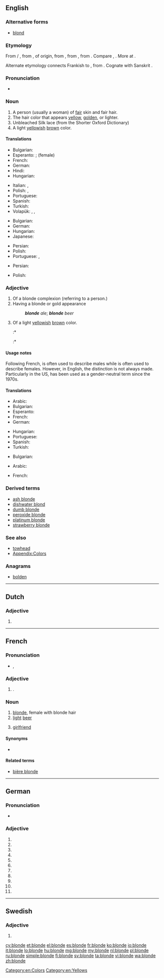 ==English==
{{rfc}}

===Alternative forms===
* [[blond]]

===Etymology===
From {{etyl|frm}} {{term|blond|lang=fr}} {{m}} / {{term|blonde|lang=fr}} {{f}}, from {{etyl|fro}} {{term|blond|blond, blont|lang=fro}}, of {{etyl|gem}} origin, from {{etyl|frk}} {{recons|blund|blund|a mixed color between golden and light-brown|lang=frk}}, from {{proto|Germanic|blundaz|mixed, blinding|lang=en}}, from {{proto|Indo-European|bʰlendʰ-|to become turbid, see badly, go blind|lang=en}}. Compare {{etyl|ang|-}} {{term|blondenfeax|''blonden''feax|grey-haired|lang=ang}}, {{ang}} {{term|blandan||to mix|lang=ang}}. More at {{l|en|blend}}.

Alternate etymology connects Frankish {{recons|blund|lang=frk}} to {{proto|Germanic|blundaz|blond|lang=en}}, from {{proto|Indo-European|bʰl̥ndʰ-||bʰlendʰ-|blond, red-haired|lang=en}}. Cognate with Sanskrit {{term|ब्रध्न||tr=bradhná|ruddy, pale red, yellowish|lang=sa}}.

===Pronunciation===
* {{IPA|/blɒnd/}}

===Noun===
{{en-noun}}

# A person (usually a woman) of [[fair]] skin and fair hair.
# The hair color that appears [[yellow]], [[golden]], or lighter.
# Unbleached Silk lace (from the Shorter Oxford Dictionary)
# A light [[yellow]]ish [[brown]] color.
#: {{color panel|F8E8A7}}

====Translations====
{{trans-top|a person}}
* Bulgarian: {{t-|bg|блондинка|f}}
* Esperanto: {{t-|eo|blondulo|xs=Esperanto}}; {{t-|eo|blondulino|xs=Esperanto}} (female)
* French: {{t+|fr|blonde|f}}
* German: {{t+|de|Blondine|f}}
* Hindi: {{t|hi|सुनहरे बालोंवाला|sc=Deva}}
* Hungarian: {{t+|hu|szőke}}
{{trans-mid}}
* Italian: {{t-|it|bionda|f}}, {{t+|it|biondo|m}}
* Polish: {{t+|pl|blondyn|m}}, {{t+|pl|blondynka|f}}
* Portuguese: {{t|pt|loira|f}} {{qualifier|Brazil}}
* Spanish: {{t+|es|rubia|f}}
* Turkish: {{t+|tr|sarışın}}
* Volapük: {{qualifier|male or female}} {{t+|vo|blonan}}, {{qualifier|male}} {{t-|vo|hiblonan}}, {{qualifier|female}} {{t+|vo|jiblonan}}
{{trans-bottom}}

{{trans-top|a hair color}}
* Bulgarian: {{t-|bg|руса коса}}
* German: {{t-|de|Blond|n}}
* Hungarian: {{t+|hu|szőke}}
* Japanese: {{t-|ja|金髪|tr=kinpatsu|sc=Jpan}}
{{trans-mid}}
* Persian: {{t+|fa|بور|sc=fa-Arab}}
* Polish: {{t+|pl|blond|m}}
* Portuguese: {{t-|pt|loira|f}}, {{t+|pt|loiro}}
{{trans-bottom}}

{{trans-top|a light yellowish color}}
* Persian: {{t+|fa|بور|sc=fa-Arab}}
{{trans-mid}}
* Polish: {{t+|pl|blond|m}}
{{trans-bottom}}

===Adjective===
{{en-adj|blonder|blondest|more}}

# Of a blonde complexion (referring to a person.)
# Having a blonde or gold appearance
#: '''''blonde''' ale''; '''''blonde''' beer''
# Of a light [[yellow]]ish [[brown]] color.
#:* {{quote-magazine
 |date=
 |year=2011
 |month=Feb
 |first=
 |last=
 |author=
 |coauthors=
 |title=Beauty Confessions
 |volume=216
 |issue=2
 |page=60
 |magazine=Redbook
 |publisher=
 |issn=
 |url=
 |passage=If you're going one or two shades lighter, don't even touch your brows. But if you're making a big change, soften them by tinting them with home haircolor: a lighter shade of brown for '''blonder''' shades, a golden shade if you're dyeing your hair red.
}}
#:* {{quote-magazine
 |date=
 |year=2012
 |month=Jan
 |first=
 |last=
 |author=
 |coauthors=
 |title=The Best Blonde Hair Color in Hollywood
 |volume=
 |issue=
 |page=
 |magazine=Cosmopolitan
 |publisher=
 |issn=
 |url=http://www.cosmopolitan.com/hairstyles-beauty/hair-care/best-blonde-hair-color#slide-1
 |passage='''Blonde''' bombshells have been around since the beginning of time, but lately, stars have really been stepping up their golden-haired game.
}}

====Usage notes====
Following French, {{term|blond||lang=en}} is often used to describe males while {{term||blonde|lang=en}} is often used to describe females. However, in English, the distinction is not always made. Particularly in the US, {{term|blond}} has been used as a gender-neutral term since the 1970s.

====Translations====
{{trans-top|of a blonde complexion}}
* Arabic: {{t-|ar|شقراء|f|alt=شَقْراء|tr=shaqra'|sc=Arab}}
* Bulgarian: {{t+|bg|рус|sc=Cyrl}}
* Esperanto: {{t-|eo|blonda|xs=Esperanto}}
* French: {{t+|fr|blonde}}
* German: {{t+|de|blond}}
{{trans-mid}}
* Hungarian: {{t+|hu|szőke}}
* Portuguese: {{t|pt|Brazil|alt=loiro}}
* Spanish: {{t|es|rubio}}
* Turkish: {{t+|tr|sarışın}}
{{trans-bottom}}

{{trans-top|having a blonde or gold appearance}}
* Bulgarian: {{t+|bg|златист|sc=Cyrl}}
{{trans-mid}}
{{trans-bottom}}

{{trans-top|of a light brown color}}
* Arabic: {{t-|ar|شقراء|f|alt=شَقْراء|tr=shaqra'|sc=Arab}}
{{trans-mid}}
* French: {{t+|fr|blonde}}
{{trans-bottom}}

===Derived terms===
* [[ash blonde]]
* [[dishwater blond]]
* [[dumb blonde]]
* [[peroxide blonde]]
* [[platinum blonde]]
* [[strawberry blonde]]

===See also===
* [[towhead]]
* [[Appendix:Colors]]

===Anagrams===
* [[bolden#English|bolden]]

[[Category:en:Colors]]
[[Category:en:Yellows]]

----

==Dutch==

===Adjective===
{{head|nl}}

# {{nl-adj-form|f=infl|blond}}

----

==French==

===Pronunciation===
* {{IPA|lang=fr|/blɔ̃d/}}, {{X-SAMPA|lang=fr|/blO~d/}}

===Adjective===
{{fr-adj-form|f}}

# {{feminine of|blond|lang=fr}}.

===Noun===
{{fr-noun|f}}

# [[blonde]], female with blonde hair
# [[light]] [[beer]]
# {{Canada|informal|lang=fr}} [[girlfriend]]

====Synonyms====
* {{sense|girlfriend}} {{l|fr|chum}}

====Related terms====
* [[bière blonde]]

----

==German==

===Pronunciation===
* {{IPA|/ˈblɔndə/|lang=de}}

===Adjective===
{{head|de|adjective form}}

# {{de-form-adj|s|f|n|blond}}
# {{de-form-adj|s|f|a|blond}}
# {{de-form-adj|s|p|n|blond}}
# {{de-form-adj|s|p|a|blond}}
# {{de-form-adj|w|m|n|blond}}
# {{de-form-adj|w|f|n|blond}}
# {{de-form-adj|w|f|a|blond}}
# {{de-form-adj|w|n|n|blond}}
# {{de-form-adj|w|n|a|blond}}
# {{de-form-adj|m|f|n|blond}}
# {{de-form-adj|m|f|a|blond}}

----

==Swedish==

===Adjective===
{{head|sv|adjective form}}

# {{sv-adj-form-abs-def-m|blond}}

[[cy:blonde]]
[[et:blonde]]
[[el:blonde]]
[[es:blonde]]
[[fr:blonde]]
[[ko:blonde]]
[[io:blonde]]
[[it:blonde]]
[[lo:blonde]]
[[hu:blonde]]
[[mg:blonde]]
[[my:blonde]]
[[nl:blonde]]
[[pl:blonde]]
[[ru:blonde]]
[[simple:blonde]]
[[fi:blonde]]
[[sv:blonde]]
[[ta:blonde]]
[[vi:blonde]]
[[wa:blonde]]
[[zh:blonde]]